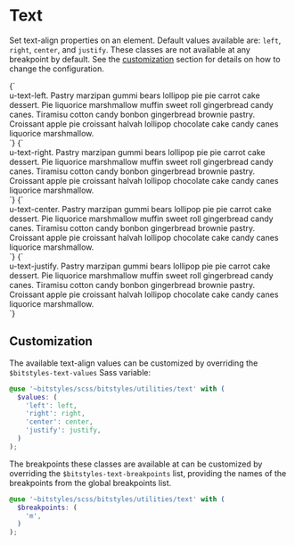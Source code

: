 
<Meta title="Utilities/text" />

# Text

Set text-align properties on an element. Default values available are: `left`, `right`, `center`, and `justify`. These classes are not available at any breakpoint by default. See the [customization](#customization) section for details on how to change the configuration.

<Canvas isColumn>
  <Story name="u-text-left">
    {`
      <div class="u-bg-brand-2 u-padding-m">
        <div class="u-bg-background u-text-left">u-text-left. Pastry marzipan gummi bears lollipop pie pie carrot cake dessert. Pie liquorice marshmallow muffin sweet roll gingerbread candy canes. Tiramisu cotton candy bonbon gingerbread brownie pastry. Croissant apple pie croissant halvah lollipop chocolate cake candy canes liquorice marshmallow.</div>
      </div>
    `}
  </Story>
  <Story name="u-text-right">
    {`
      <div class="u-bg-brand-2 u-padding-m">
        <div class="u-bg-background u-text-right">u-text-right. Pastry marzipan gummi bears lollipop pie pie carrot cake dessert. Pie liquorice marshmallow muffin sweet roll gingerbread candy canes. Tiramisu cotton candy bonbon gingerbread brownie pastry. Croissant apple pie croissant halvah lollipop chocolate cake candy canes liquorice marshmallow.</div>
      </div>
    `}
  </Story>
  <Story name="u-text-center">
    {`
      <div class="u-bg-brand-2 u-padding-m">
        <div class="u-bg-background u-text-center">u-text-center. Pastry marzipan gummi bears lollipop pie pie carrot cake dessert. Pie liquorice marshmallow muffin sweet roll gingerbread candy canes. Tiramisu cotton candy bonbon gingerbread brownie pastry. Croissant apple pie croissant halvah lollipop chocolate cake candy canes liquorice marshmallow.</div>
      </div>
    `}
  </Story>
  <Story name="u-text-justify">
    {`
      <div class="u-bg-brand-2 u-padding-m">
        <div class="u-bg-background u-text-justify">u-text-justify. Pastry marzipan gummi bears lollipop pie pie carrot cake dessert. Pie liquorice marshmallow muffin sweet roll gingerbread candy canes. Tiramisu cotton candy bonbon gingerbread brownie pastry. Croissant apple pie croissant halvah lollipop chocolate cake candy canes liquorice marshmallow.</div>
      </div>
    `}
  </Story>
</Canvas>

## Customization

The available text-align values can be customized by overriding the `$bitstyles-text-values` Sass variable:

```scss
@use '~bitstyles/scss/bitstyles/utilities/text' with (
  $values: (
    'left': left,
    'right': right,
    'center': center,
    'justify': justify,
  )
);
```

The breakpoints these classes are available at can be customized by overriding the `$bitstyles-text-breakpoints` list, providing the names of the breakpoints from the global breakpoints list.

```scss
@use '~bitstyles/scss/bitstyles/utilities/text' with (
  $breakpoints: (
    'm',
  )
);
```
